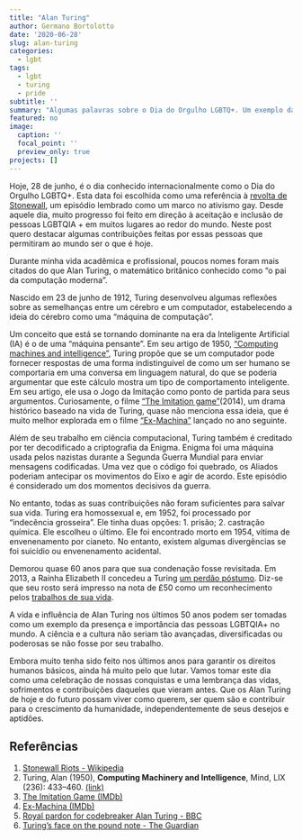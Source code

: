 ```yaml
---
title: "Alan Turing"
author: Germano Bortolotto
date: '2020-06-28'
slug: alan-turing
categories:
  - lgbt
tags:
  - lgbt
  - turing
  - pride
subtitle: ''
summary: "Algumas palavras sobre o Dia do Orgulho LGBTQ+. Um exemplo da importância e influência das pessoas LGBTQ+ em nossa história"
featured: no
image:
  caption: ''
  focal_point: ''
  preview_only: true
projects: []
---
```



Hoje, 28 de junho, é o dia conhecido internacionalmente como o Dia do Orgulho LGBTQ+. Esta data foi escolhida como uma referência à [revolta de Stonewall](https://en.wikipedia.org/wiki/Stonewall_riots), um episódio lembrado como um marco no ativismo gay. Desde aquele dia, muito progresso foi feito em direção à aceitação e inclusão de pessoas LGBTQIA + em muitos lugares ao redor do mundo. Neste post quero destacar algumas contribuições feitas por essas pessoas que permitiram ao mundo ser o que é hoje.

Durante minha vida acadêmica e profissional, poucos nomes foram mais citados do que Alan Turing, o matemático britânico conhecido como "o pai da computação moderna".

Nascido em 23 de junho de 1912, Turing desenvolveu algumas reflexões sobre as semelhanças entre um cérebro e um computador, estabelecendo a ideia do cérebro como uma "máquina de computação".

Um conceito que está se tornando dominante na era da Inteligente Artificial (IA) é o de uma "máquina pensante". Em seu artigo de 1950, ["Computing machines and intelligence"](https://academic.oup.com/mind/article/LIX/236/433/986238), Turing propõe que se um computador pode fornecer respostas de uma forma indistinguível de como um ser humano se comportaria em uma conversa em linguagem natural, do que se poderia argumentar que este cálculo mostra um tipo de comportamento inteligente. Em seu artigo, ele usa o Jogo da Imitação como ponto de partida para seus argumentos. Curiosamente, o filme ["The Imitation game"](https://www.imdb.com/title/tt2084970/)(2014), um drama histórico baseado na vida de Turing, quase não menciona essa ideia, que é muito melhor explorada em o filme ["Ex-Machina"](https://www.imdb.com/title/tt0470752/) lançado no ano seguinte.

Além de seu trabalho em ciência computacional, Turing também é creditado por ter decodificado a criptografia da Enigma. Enigma foi uma máquina usada pelos nazistas durante a Segunda Guerra Mundial para enviar mensagens codificadas. Uma vez que o código foi quebrado, os Aliados poderiam antecipar os movimentos do Eixo e agir de acordo. Este episódio é considerado um dos momentos decisivos da guerra.

No entanto, todas as suas contribuições não foram suficientes para salvar sua vida. Turing era homossexual e, em 1952, foi processado por "indecência grosseira". Ele tinha duas opções: 1. prisão; 2. castração química. Ele escolheu o último. Ele foi encontrado morto em 1954, vítima de envenenamento por cianeto. No entanto, existem algumas divergências se foi suicídio ou envenenamento acidental.

Demorou quase 60 anos para que sua condenação fosse revisitada. Em 2013, a Rainha Elizabeth II concedeu a Turing [um perdão póstumo](https://www.bbc.com/news/technology-25495315). Diz-se que seu rosto será impresso na nota de £50 como um reconhecimento pelos [trabalhos de sua vida](https://www.theguardian.com/science/2019/jul/15/alan-turing-father-of-modern-computing-50-pound-note).

A vida e influência de Alan Turing nos últimos 50 anos podem ser tomadas como um exemplo da presença e importância das pessoas LGBTQIA+ no mundo. A ciência e a cultura não seriam tão avançadas, diversificadas ou poderosas se não fosse por seu trabalho.

Embora muito tenha sido feito nos últimos anos para garantir os direitos humanos básicos, ainda há muito pelo que lutar. Vamos tomar este dia como uma celebração de nossas conquistas e uma lembrança das vidas, sofrimentos e contribuições daqueles que vieram antes. Que os Alan Turing de hoje e do futuro possam viver como querem, ser quem são e contribuir para o crescimento da humanidade, independentemente de seus desejos e aptidões.

## Referências 

1. [Stonewall Riots - Wikipedia](https://en.wikipedia.org/wiki/Stonewall_riots)
2. Turing, Alan (1950), **Computing Machinery and Intelligence**, Mind, LIX (236): 433–460. [(link)](https://academic.oup.com/mind/article/LIX/236/433/986238)
3. [The Imitation Game (IMDb)](https://www.imdb.com/title/tt2084970/)
4. [Ex-Machina (IMDb)](https://www.imdb.com/title/tt0470752/)
5. [Royal pardon for codebreaker Alan Turing - BBC](https://www.bbc.com/news/technology-25495315)
6. [Turing's face on the pound note - The Guardian](https://www.theguardian.com/science/2019/jul/15/alan-turing-father-of-modern-computing-50-pound-note)
